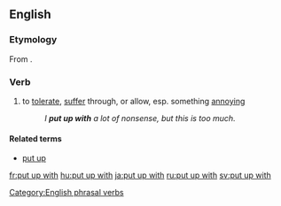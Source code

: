 ==English==

===Etymology===
From {{compound|put|up|with}}.

===Verb===
{{en-verb|puts up with|putting up with|put up with}}

# {{idiom}} to [[tolerate]], [[suffer]] through, or allow, esp. something [[annoy]]ing
#: ''I '''put up with''' a lot of nonsense, but this is too much.''

====Related terms====
* [[put up]]

[[Category:English phrasal verbs]]

[[fr:put up with]]
[[hu:put up with]]
[[ja:put up with]]
[[ru:put up with]]
[[sv:put up with]]